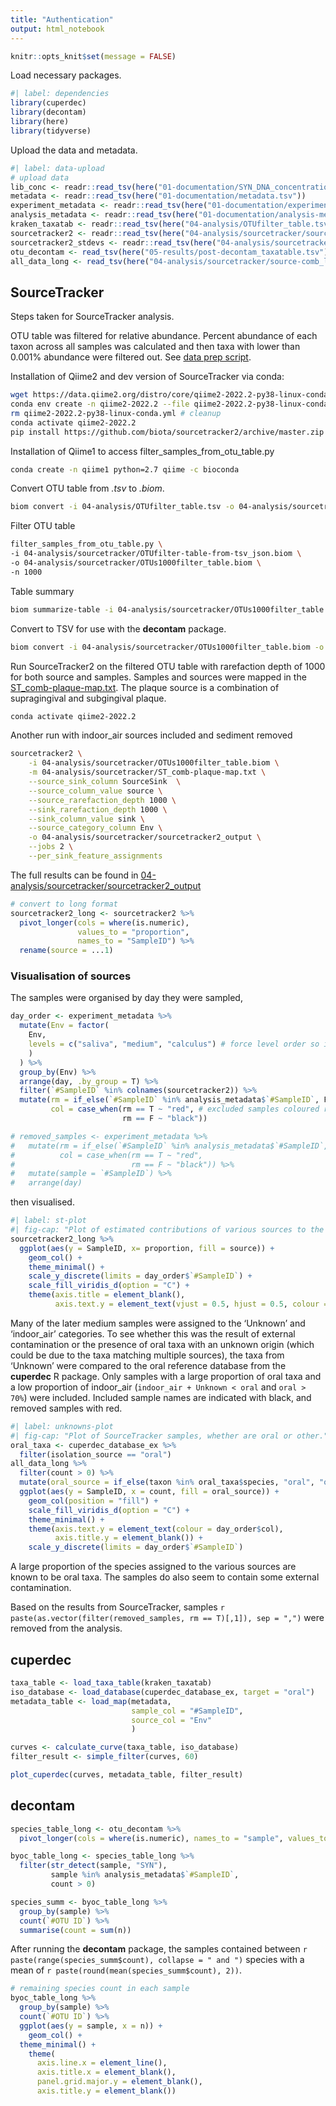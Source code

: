 ```yaml
---
title: "Authentication"
output: html_notebook
---
```


```r
knitr::opts_knit$set(message = FALSE)
```

Load necessary packages.

```r
#| label: dependencies
library(cuperdec)
library(decontam)
library(here)
library(tidyverse)
```

Upload the data and metadata.

```r
#| label: data-upload
# upload data
lib_conc <- readr::read_tsv(here("01-documentation/SYN_DNA_concentrations.tsv")) # library concentrations
metadata <- readr::read_tsv(here("01-documentation/metadata.tsv"))
experiment_metadata <- readr::read_tsv(here("01-documentation/experiment-metadata.tsv"))
analysis_metadata <- readr::read_tsv(here("01-documentation/analysis-metadata.tsv"))
kraken_taxatab <- readr::read_tsv(here("04-analysis/OTUfilter_table.tsv"))
sourcetracker2 <- readr::read_tsv(here("04-analysis/sourcetracker/sourcetracker2_output/mixing_proportions.txt"))
sourcetracker2_stdevs <- readr::read_tsv(here("04-analysis/sourcetracker/sourcetracker2_output/mixing_proportions_stds.txt")) 
otu_decontam <- read_tsv(here("05-results/post-decontam_taxatable.tsv"))
all_data_long <- read_tsv(here("04-analysis/sourcetracker/source-comb_long.tsv"))
```

## SourceTracker

Steps taken for SourceTracker analysis.

OTU table was filtered for relative abundance. Percent abundance of each taxon
across all samples was calculated and then taxa with lower than 0.001% abundance
were filtered out. See [data prep script](../02-scripts/01-dataprep.R).

Installation of Qiime2 and dev version of SourceTracker via conda:

```sh
wget https://data.qiime2.org/distro/core/qiime2-2022.2-py38-linux-conda.yml
conda env create -n qiime2-2022.2 --file qiime2-2022.2-py38-linux-conda.yml
rm qiime2-2022.2-py38-linux-conda.yml # cleanup
conda activate qiime2-2022.2
pip install https://github.com/biota/sourcetracker2/archive/master.zip
```

Installation of Qiime1 to access filter_samples_from_otu_table.py

```sh
conda create -n qiime1 python=2.7 qiime -c bioconda
```

Convert OTU table from *.tsv* to *.biom*.

```sh
biom convert -i 04-analysis/OTUfilter_table.tsv -o 04-analysis/sourcetracker/OTUfilter-table-from-tsv_json.biom --table-type="OTU table" --to-json
```

Filter OTU table

```sh
filter_samples_from_otu_table.py \
-i 04-analysis/sourcetracker/OTUfilter-table-from-tsv_json.biom \
-o 04-analysis/sourcetracker/OTUs1000filter_table.biom \
-n 1000
```

Table summary

```sh
biom summarize-table -i 04-analysis/sourcetracker/OTUs1000filter_table.biom > 04-analysis/sourcetracker/summary_OTUs1000filter-table.txt
```

Convert to TSV for use with the **decontam** package.

```sh
biom convert -i 04-analysis/sourcetracker/OTUs1000filter_table.biom -o 04-analysis/decontam/pre-decontam_OTUfiltered-table_from-biom.tsv --to-tsv
```

Run SourceTracker2 on the filtered OTU table with rarefaction depth of 1000
for both source and samples. Samples and sources were mapped in the
[ST_comb-plaque-map.txt](../04-analysis/sourcetracker/ST_comb-plaque-map.txt).
The plaque source is a combination of supragingival and subgingival plaque.

```sh
conda activate qiime2-2022.2
```

Another run with indoor_air sources included and sediment removed

```sh
sourcetracker2 \
    -i 04-analysis/sourcetracker/OTUs1000filter_table.biom \
    -m 04-analysis/sourcetracker/ST_comb-plaque-map.txt \
    --source_sink_column SourceSink  \
    --source_column_value source \
    --source_rarefaction_depth 1000 \
    --sink_rarefaction_depth 1000 \
    --sink_column_value sink \
    --source_category_column Env \
    -o 04-analysis/sourcetracker/sourcetracker2_output \
    --jobs 2 \
    --per_sink_feature_assignments
```

The full results can be found in [04-analysis/sourcetracker/sourcetracker2_output](../04-analysis/sourcetracker/sourcetracker2_output/)

```r
# convert to long format
sourcetracker2_long <- sourcetracker2 %>%
  pivot_longer(cols = where(is.numeric), 
               values_to = "proportion", 
               names_to = "SampleID") %>%
  rename(source = ...1)
```


### Visualisation of sources

The samples were organised by day they were sampled,

```r
day_order <- experiment_metadata %>%
  mutate(Env = factor(
    Env, 
    levels = c("saliva", "medium", "calculus") # force level order so it doesn't order alphabetically
    ) 
  ) %>% 
  group_by(Env) %>%
  arrange(day, .by_group = T) %>%
  filter(`#SampleID` %in% colnames(sourcetracker2)) %>%
  mutate(rm = if_else(`#SampleID` %in% analysis_metadata$`#SampleID`, F, T),
         col = case_when(rm == T ~ "red", # excluded samples coloured red
                         rm == F ~ "black"))

# removed_samples <- experiment_metadata %>%
#   mutate(rm = if_else(`#SampleID` %in% analysis_metadata$`#SampleID`, F, T),
#          col = case_when(rm == T ~ "red",
#                          rm == F ~ "black")) %>% 
#   mutate(sample = `#SampleID`) %>%
#   arrange(day)
```

then visualised.

```r
#| label: st-plot
#| fig-cap: "Plot of estimated contributions of various sources to the artificial calculus and artificial saliva samples. Samples are arranged from left to right by how late in the experiment they were sampled, with left being the earliest samples."
sourcetracker2_long %>% 
  ggplot(aes(y = SampleID, x= proportion, fill = source)) +
    geom_col() +
    theme_minimal() +
    scale_y_discrete(limits = day_order$`#SampleID`) +
    scale_fill_viridis_d(option = "C") +
    theme(axis.title = element_blank(),
          axis.text.y = element_text(vjust = 0.5, hjust = 0.5, colour = day_order$col))
```

Many of the later medium samples were assigned to the 'Unknown' and 'indoor_air'
categories. To see whether this was the result of external
contamination or the presence of oral taxa with an unknown origin (which could be
due to the taxa matching multiple sources), the taxa from 'Unknown' were compared
to the oral reference database from the **cuperdec** R package. Only samples with
a large proportion of oral taxa and a low proportion of indoor_air
(`indoor_air + Unknown < oral` and `oral > 70%`) were included. Included sample
names are indicated with black, and removed samples with red.

```r
#| label: unknowns-plot
#| fig-cap: "Plot of SourceTracker samples, whether are oral or other."
oral_taxa <- cuperdec_database_ex %>%
  filter(isolation_source == "oral")
all_data_long %>% 
  filter(count > 0) %>% 
  mutate(oral_source = if_else(taxon %in% oral_taxa$species, "oral", "other")) %>%
  ggplot(aes(y = SampleID, x = count, fill = oral_source)) +
    geom_col(position = "fill") +
    scale_fill_viridis_d(option = "C") +
    theme_minimal() +
    theme(axis.text.y = element_text(colour = day_order$col),
          axis.title.y = element_blank()) +
    scale_y_discrete(limits = day_order$`#SampleID`)
```

A large proportion of the species assigned to the various sources are known to
be oral taxa. The samples do also seem to contain some external contamination.

Based on the results from SourceTracker, samples
`r paste(as.vector(filter(removed_samples, rm == T)[,1]), sep = ",")`
were removed from the analysis.

## cuperdec

```r
taxa_table <- load_taxa_table(kraken_taxatab)
iso_database <- load_database(cuperdec_database_ex, target = "oral")
metadata_table <- load_map(metadata,
                           sample_col = "#SampleID",
                           source_col = "Env"
                           )

curves <- calculate_curve(taxa_table, iso_database)
filter_result <- simple_filter(curves, 60)
```

```r
plot_cuperdec(curves, metadata_table, filter_result)
```

## decontam

```r
species_table_long <- otu_decontam %>%
  pivot_longer(cols = where(is.numeric), names_to = "sample", values_to = "count")

byoc_table_long <- species_table_long %>% 
  filter(str_detect(sample, "SYN"),
         sample %in% analysis_metadata$`#SampleID`,
         count > 0)

species_summ <- byoc_table_long %>%
  group_by(sample) %>%
  count(`#OTU ID`) %>%
  summarise(count = sum(n))
```

After running the **decontam** package, the samples contained between
`r paste(range(species_summ$count), collapse = " and ")`
species with a mean of
`r paste(round(mean(species_summ$count), 2))`.

```r
# remaining species count in each sample
byoc_table_long %>% 
  group_by(sample) %>%
  count(`#OTU ID`) %>% 
  ggplot(aes(y = sample, x = n)) +
    geom_col() +
  theme_minimal() +
    theme(
      axis.line.x = element_line(),
      axis.title.x = element_blank(),
      panel.grid.major.y = element_blank(),
      axis.title.y = element_blank())
```

